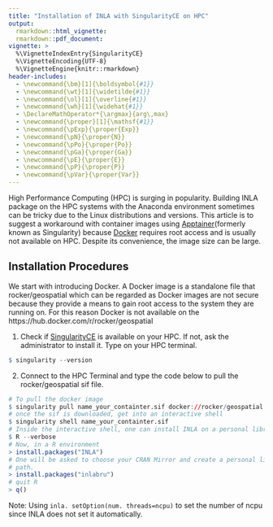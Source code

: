 ```yaml
---
title: "Installation of INLA with SingularityCE on HPC"
output:
  rmarkdown::html_vignette:
  rmarkdown::pdf_document:
vignette: >
  %\VignetteIndexEntry{SingularityCE}
  %\VignetteEncoding{UTF-8}
  %\VignetteEngine{knitr::rmarkdown}
header-includes:
  - \newcommand{\bm}[1]{\boldsymbol{#1}}
  - \newcommand{\wt}[1]{\widetilde{#1}}
  - \newcommand{\ol}[1]{\overline{#1}}
  - \newcommand{\wh}[1]{\widehat{#1}}
  - \DeclareMathOperator*{\argmax}{arg\,max}
  - \newcommand{\proper}[1]{\mathsf{#1}}
  - \newcommand{\pExp}{\proper{Exp}}
  - \newcommand{\pN}{\proper{N}}
  - \newcommand{\pPo}{\proper{Po}}
  - \newcommand{\pGa}{\proper{Ga}}
  - \newcommand{\pE}{\proper{E}}
  - \newcommand{\pP}{\proper{P}}
  - \newcommand{\pVar}{\proper{Var}}
---
```

High Performance Computing (HPC) is surging in popularity. Building INLA package
on the HPC systems with the Anaconda environment sometimes can be tricky due to 
the Linux distributions and versions. This article is to suggest a workaround 
with container images using [Apptainer](https://apptainer.org/)(formerly known 
as Singularity) because [Docker](https://www.docker.com/) requires root access 
and is usually not available on HPC. Despite its convenience, the image size can
be large. 

## Installation Procedures 
We start with introducing Docker. A Docker image is a standalone file that  
rocker/geospatial
which can be regarded as 
Docker images are not secure because they provide a means to gain root access to the system they are running on. For this reason Docker is not available on the 
https://hub.docker.com/r/rocker/geospatial

1. Check if [SingularityCE](https://github.com/sylabs/singularity/blob/main/INSTALL.md)
   is available on your HPC. If not, ask the administrator to install it. Type 
   on your HPC terminal. 
```r
$ singularity --version
```

2. Connect to the HPC Terminal and type the code below to pull the 
rocker/geospatial sif file. 

```r
# To pull the docker image 
$ singularity pull name_your_containter.sif docker://rocker/geospatial:latest
# once the sif is downloaded, get into an interactive shell 
$ singularity shell name_your_containter.sif
# Inside the interactive shell, one can install INLA on a personal library path
$ R --verbose 
# Now, in a R environment
> install.packages("INLA") 
# One will be asked to choose your CRAN Mirror and create a personal library 
# path.
> install.packages("inlabru") 
# quit R
> q()
```
Note: Using `inla. setOption(num. threads=ncpu)` to set the number of ncpu since 
INLA does not set it automatically. 

